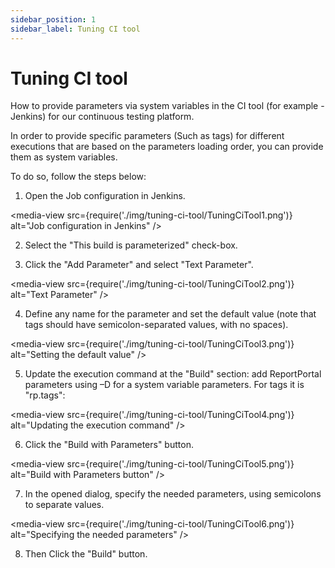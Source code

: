 ```yaml
---
sidebar_position: 1
sidebar_label: Tuning CI tool
---
```


# Tuning CI tool

How to provide parameters via system variables in the CI tool (for example - Jenkins) for our continuous testing platform.

In order to provide specific parameters (Such as tags) for different
executions that are based on the parameters loading order, you can provide them as system
variables.

To do so, follow the steps below:

1. Open the Job configuration in Jenkins.  

<media-view src={require('./img/tuning-ci-tool/TuningCiTool1.png')} alt="Job configuration in Jenkins" />

2. Select the "This build is parameterized" check-box.

3. Click the "Add Parameter" and select "Text Parameter".  

<media-view src={require('./img/tuning-ci-tool/TuningCiTool2.png')} alt="Text Parameter" />

4. Define any name for the parameter and set the default value (note that tags should have semicolon-separated values, with no spaces).

<media-view src={require('./img/tuning-ci-tool/TuningCiTool3.png')} alt="Setting the default value" />

5. Update the execution command at the "Build" section: add ReportPortal parameters using –D for a system variable parameters. For tags it is "rp.tags":

<media-view src={require('./img/tuning-ci-tool/TuningCiTool4.png')} alt="Updating the execution command" />

6. Click the "Build with Parameters" button.

<media-view src={require('./img/tuning-ci-tool/TuningCiTool5.png')} alt="Build with Parameters button" />

7. In the opened dialog, specify the needed parameters, using semicolons to separate values.  

<media-view src={require('./img/tuning-ci-tool/TuningCiTool6.png')} alt="Specifying the needed parameters" />

8. Then Click the "Build" button.
